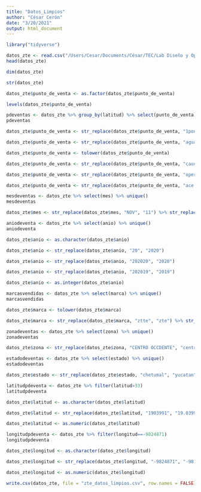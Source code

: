 ```yaml
---
title: "Datos_Limpios"
author: "César Cerón"
date: "3/20/2021"
output: html_document
---
```


```r
library("tidyverse")
```

```r
datos_zte <- read.csv("/Users/Cesar/Documents/César/TEC/Lab Diseño y Optimización de Op/zte_datos_sucios.csv")
head(datos_zte)
```

```r
dim(datos_zte)
```

```r
str(datos_zte)
```

```r
datos_zte$punto_de_venta <- as.factor(datos_zte$punto_de_venta)
```

```r
levels(datos_zte$punto_de_venta)
```

```r
pdeventas <- datos_zte %>% group_by(latitud) %>% select(punto_de_venta) %>% arrange(latitud) %>% unique()
pdeventas
```

```r
datos_zte$punto_de_venta <- str_replace(datos_zte$punto_de_venta, "1poniente", "1 poniente")
```

```r
datos_zte$punto_de_venta <- str_replace(datos_zte$punto_de_venta, "agua zul", "agua azul")
```

```r
datos_zte$punto_de_venta <- tolower(datos_zte$punto_de_venta)
```

```r
datos_zte$punto_de_venta <- str_replace(datos_zte$punto_de_venta, "caucl", "caucel")
```

```r
datos_zte$punto_de_venta <- str_replace(datos_zte$punto_de_venta, "operadora  voz jardin tuxtla", "ace tuxtla")
```

```r
datos_zte$punto_de_venta <- str_replace(datos_zte$punto_de_venta, "ace tuxtla", "ace tuxtla")
```

```r
mesdeventas <- datos_zte %>% select(mes) %>% unique()
mesdeventas
```

```r
datos_zte$mes <- str_replace(datos_zte$mes, "NOV", "11") %>% str_replace("AGOST", "8") %>% str_replace("DIC", "12") %>% str_replace("OCT", "10") %>% str_replace("SEPT", "9")
```

```r
aniodeventa <- datos_zte %>% select(anio) %>% unique()
aniodeventa
```

```r
datos_zte$anio <- as.character(datos_zte$anio)
```

```r
datos_zte$anio <- str_replace(datos_zte$anio, "20", "2020")
```

```r
datos_zte$anio <- str_replace(datos_zte$anio, "202020", "2020")
```

```r
datos_zte$anio <- str_replace(datos_zte$anio, "202019", "2019")
```

```r
datos_zte$anio <- as.integer(datos_zte$anio)
```

```r
marcasvendidas <- datos_zte %>% select(marca) %>% unique()
marcasvendidas
```

```r
datos_zte$marca <- tolower(datos_zte$marca)
```

```r
datos_zte$marca <- str_replace(datos_zte$marca, "ztte", "zte") %>% str_replace("zte-zte", "zte") %>% str_replace("zzte", "zte")
```

```r
zonadeventas <- datos_zte %>% select(zona) %>% unique()
zonadeventas
```

```r
datos_zte$zona <- str_replace(datos_zte$zona, "CENTRO OCCDENTE", "centro occidente")
```

```r
estadodeventas <- datos_zte %>% select(estado) %>% unique()
estadodeventas
```

```r
datos_zte$estado <- str_replace(datos_zte$estado, "chetumal", "yucatan") %>% str_replace("monterrey", "nuevo leon") %>% str_replace("merida", "yucatan")
```

```r
latitudpdeventa <- datos_zte %>% filter(latitud>33)
latitudpdeventa
```

```r
datos_zte$latitud <- as.character(datos_zte$latitud)
```

```r
datos_zte$latitud <- str_replace(datos_zte$latitud, "1903991", "19.03991")
```

```r
datos_zte$latitud <- as.numeric(datos_zte$latitud)
```

```r
longitudpdeventa <- datos_zte %>% filter(longitud==-9824871)
longitudpdeventa
```

```r
datos_zte$longitud <- as.character(datos_zte$longitud)
```

```r
datos_zte$longitud <- str_replace(datos_zte$longitud, "-9824871", "-98.24871")
```

```r
datos_zte$longitud <- as.numeric(datos_zte$longitud)
```

```r
write.csv(datos_zte, file = "zte_datos_limpios.csv", row.names = FALSE)
```

